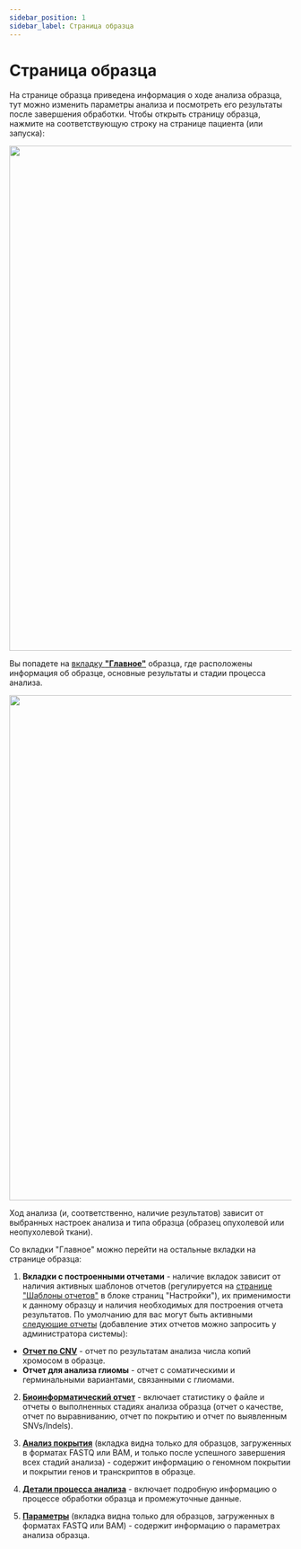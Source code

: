 ```yaml
---
sidebar_position: 1
sidebar_label: Страница образца
---
```


# Страница образца

На странице образца приведена информация о ходе анализа образца, тут можно изменить параметры анализа и посмотреть его
результаты после завершения обработки.
Чтобы открыть страницу образца, нажмите на соответствующую строку на странице пациента (или запуска):

<p align="center">
<img src={require('/img/rus/tumor_sample_row.png').default} width="900"/>
</p>

Вы попадете на [вкладку **"Главное"**](/results/main/main) образца, где расположены информация об образце,
основные результаты и стадии процесса анализа.

<p align="center">
<img src={require('/img/rus/tumor_main_page.png').default} width="900"/>
</p>

Ход анализа (и, соответственно, наличие результатов) зависит от выбранных настроек анализа
и типа образца (образец опухолевой или неопухолевой ткани).

Со вкладки "Главное" можно перейти на остальные вкладки на странице образца:

1. **Вкладки с построенными отчетами** - наличие вкладок зависит от наличия активных шаблонов отчетов (регулируется
на [странице "Шаблоны отчетов"](/settings/report-templates/report-templates) в блоке страниц "Настройки"), их
применимости к данному образцу и наличия необходимых для построения отчета результатов. По умолчанию для вас могут
быть активными [следующие отчеты](/settings/report-templates/main_templates) (добавление этих отчетов можно
запросить у администратора системы):

- **[Отчет по CNV](/results/cnv-report/cnv-report)** - отчет по результатам анализа числа копий хромосом в образце.
- **Отчет для анализа глиомы** - отчет с соматическими и герминальными вариантами, связанными с глиомами.

2. **[Биоинформатический отчет](/results/bioinformatic-report)** - включает статистику о файле и отчеты
о выполненных стадиях анализа образца (отчет о качестве, отчет по выравниванию, отчет по покрытию и отчет по
выявленным SNVs/Indels).

3. **[Анализ покрытия](/results/coverage-analysis)** (вкладка видна только для образцов, загруженных в форматах
FASTQ или BAM, и только после успешного завершения всех стадий анализа) - содержит информацию о геномном покрытии
и покрытии генов и транскриптов в образце.

4. **[Детали процесса анализа](/results/workflow-details/workflow-details)** - включает подробную информацию о
процессе обработки образца и промежуточные данные.

5. **[Параметры](/results/parameters)** (вкладка видна только для образцов, загруженных в форматах FASTQ или BAM) -
содержит информацию о параметрах анализа образца.
